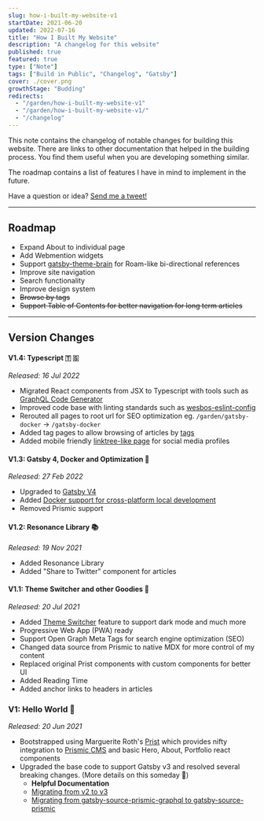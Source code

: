 ```yaml
---
slug: how-i-built-my-website-v1
startDate: 2021-06-20
updated: 2022-07-16
title: "How I Built My Website"
description: "A changelog for this website"
published: true
featured: true
type: ["Note"]
tags: ["Build in Public", "Changelog", "Gatsby"]
cover: ./cover.png
growthStage: "Budding"
redirects:
  - "/garden/how-i-built-my-website-v1"
  - "/garden/how-i-built-my-website-v1/"
  - "/changelog"
---
```


<BasicImage
  src="https://res.cloudinary.com/wtkw/image/upload/v1626370084/waltertengcom/garden/how-i-built-my-website-v1/cover_ixnnpi.png"
  alt="cover"
/>

This note contains the changelog of notable changes for building this website. There are links to other documentation that helped in the building process. You find them useful when you are developing something similar.

The roadmap contains a list of features I have in mind to implement in the future.

Have a question or idea? <a href="https://twitter.com/intent/tweet?screen_name=davzoku" target="_blank">
Send me a tweet!</a>

---

## Roadmap

- Expand About to individual page
- Add Webmention widgets
- Support [gatsby-theme-brain](https://github.com/aengusmcmillin/gatsby-theme-brain) for Roam-like bi-directional references
- Improve site navigation
- Search functionality
- Improve design system
- ~~Browse by tags~~
- ~~Support Table of Contents for better navigation for long term articles~~

---

## Version Changes

#### V1.4: Typescript 🇹 🇸

_Released: 16 Jul 2022_

- Migrated React components from JSX to Typescript with tools such as [GraphQL Code Generator](https://www.graphql-code-generator.com/)
- Improved code base with linting standards such as [wesbos-eslint-config](https://github.com/wesbos/eslint-config-wesbos)
- Rerouted all pages to root url for SEO optimization eg. `/garden/gatsby-docker` -> `/gatsby-docker`
- Added tag pages to allow browsing of articles by [tags](/library/tags/swe)
- Added mobile friendly [linktree-like page](/links) for social media profiles

#### V1.3: Gatsby 4, Docker and Optimization 🐋

_Released: 27 Feb 2022_

- Upgraded to [Gatsby V4](https://www.gatsbyjs.com/docs/reference/release-notes/v4.0/)
- Added [Docker support for cross-platform local development](/gatsby-docker)
- Removed Prismic support

#### V1.2: Resonance Library 📚

_Released: 19 Nov 2021_

- Added Resonance Library
- Added "Share to Twitter" component for articles

#### V1.1: Theme Switcher and other Goodies 🎨

_Released: 20 Jul 2021_

- Added [Theme Switcher](/theme-switcher-sg) feature to support dark mode and much more
- Progressive Web App (PWA) ready
- Support Open Graph Meta Tags for search engine optimization (SEO)
- Changed data source from Prismic to native MDX for more control of my content
- Replaced original Prist components with custom components for better UI
- Added Reading Time
- Added anchor links to headers in articles

<BasicImage
  src="https://res.cloudinary.com/wtkw/image/upload/v1626761962/waltertengcom/garden/how-i-built-my-website-v1/v1-1_t9arct.png"
  alt="v1-1"
/>

### V1: Hello World 🐣

_Released: 20 Jun 2021_

- Bootstrapped using Marguerite Roth's [Prist](https://github.com/margueriteroth/gatsby-prismic-starter-prist) which provides nifty integration to [Prismic CMS](https://prismic.io/) and basic Hero, About, Portfolio react components
- Upgraded the base code to support Gatsby v3 and resolved several breaking changes. (More details on this someday 🤞)
  - **Helpful Documentation**
  - [Migrating from v2 to v3](https://www.gatsbyjs.com/docs/reference/release-notes/migrating-from-v2-to-v3/)
  - [Migrating from gatsby-source-prismic-graphql to gatsby-source-prismic](https://prismic.io/docs/technologies/migration-guide-gatsby)

<BasicImage
  src="https://res.cloudinary.com/wtkw/image/upload/v1626370084/waltertengcom/garden/how-i-built-my-website-v1/v1_yzkqga.png"
  alt="v1"
/>
